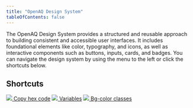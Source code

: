 ```yaml
---
title: "OpenAQ Design System"
tableOfContents: false
---
```


<section class="intro-section">
  <p>
    The OpenAQ Design System provides a structured and reusable approach to
    building consistent and accessible user interfaces. It includes foundational
    elements like color, typography, and icons, as well as interactive
    components such as buttons, inputs, cards, and badges. You can navigate the
    design system by using the menu to the left or click the shortcuts below.
  </p>

  <h2>Shortcuts</h2>
  <div class="shortcuts-list">
    <a href="/overview/color#overviewColorHeading" class="type-link-1 shortcut-link"> <img src="../../../src/assets/svg/hexcodeShortcut.svg" class="shortcut-image"/> Copy hex code</a>
    <a href="/overview/color#variablesHeading" class="type-link-1 shortcut-link"><img src="../../../src/assets/svg/variablesShortcut.svg" class="shortcut-image"/> Variables</a>
    <a href="/utilities/colors#full-color-palette" class="type-link-1 shortcut-link"><img src="../../../src/assets/svg/classShortcut.svg" class="shortcut-image"/> Bg-color classes</a>
  </div>
</section>
